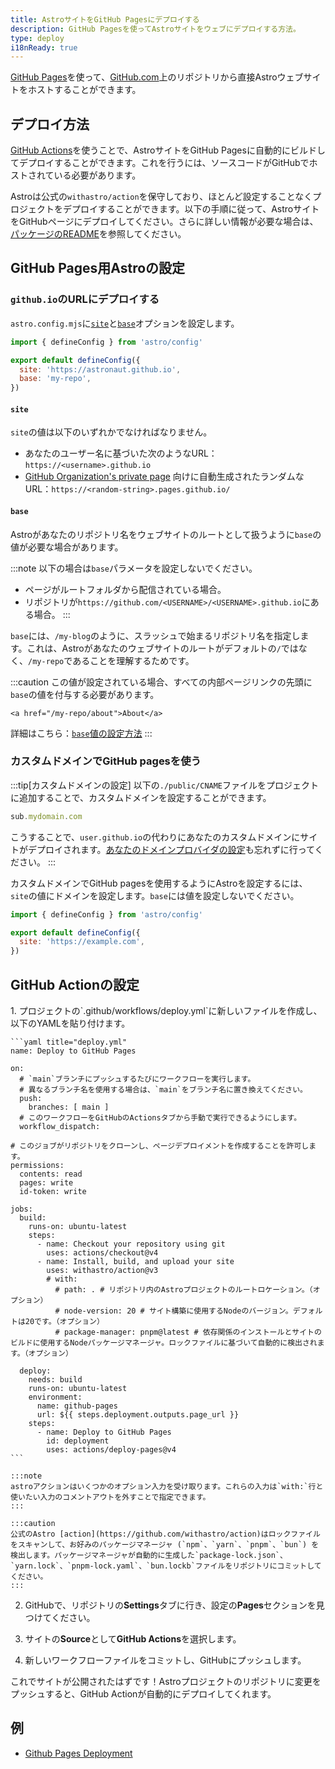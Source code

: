 ```yaml
---
title: AstroサイトをGitHub Pagesにデプロイする
description: GitHub Pagesを使ってAstroサイトをウェブにデプロイする方法。
type: deploy
i18nReady: true
---
```


[GitHub Pages](https://pages.github.com/)を使って、[GitHub.com](https://github.com/)上のリポジトリから直接Astroウェブサイトをホストすることができます。

## デプロイ方法

[GitHub Actions](https://github.com/features/actions)を使うことで、AstroサイトをGitHub Pagesに自動的にビルドしてデプロイすることができます。これを行うには、ソースコードがGitHubでホストされている必要があります。

Astroは公式の`withastro/action`を保守しており、ほとんど設定することなくプロジェクトをデプロイすることができます。以下の手順に従って、AstroサイトをGitHubページにデプロイしてください。さらに詳しい情報が必要な場合は、[パッケージのREADME](https://github.com/withastro/action)を参照してください。

## GitHub Pages用Astroの設定

### `github.io`のURLにデプロイする

`astro.config.mjs`に[`site`](/ja/reference/configuration-reference/#site)と[`base`](/ja/reference/configuration-reference/#base)オプションを設定します。

```js title="astro.config.mjs" ins={4-5}
import { defineConfig } from 'astro/config'

export default defineConfig({
  site: 'https://astronaut.github.io',
  base: 'my-repo',
})
```

#### `site`

`site`の値は以下のいずれかでなければなりません。

- あなたのユーザー名に基づいた次のようなURL：`https://<username>.github.io`
- [GitHub Organization's private page](https://docs.github.com/ja/enterprise-cloud@latest/pages/getting-started-with-github-pages/changing-the-visibility-of-your-github-pages-site) 向けに自動生成されたランダムなURL：`https://<random-string>.pages.github.io/`

#### `base`

Astroがあなたのリポジトリ名をウェブサイトのルートとして扱うように`base`の値が必要な場合があります。

:::note
以下の場合は`base`パラメータを設定しないでください。

- ページがルートフォルダから配信されている場合。
- リポジトリが`https://github.com/<USERNAME>/<USERNAME>.github.io`にある場合。
:::

`base`には、`/my-blog`のように、スラッシュで始まるリポジトリ名を指定します。これは、Astroがあなたのウェブサイトのルートがデフォルトの`/`ではなく、`/my-repo`であることを理解するためです。

:::caution
この値が設定されている場合、すべての内部ページリンクの先頭に`base`の値を付与する必要があります。

```astro ins="/my-repo"
<a href="/my-repo/about">About</a>
```

詳細はこちら：[`base`値の設定方法](/ja/reference/configuration-reference/#base)
:::

### カスタムドメインでGitHub pagesを使う

:::tip[カスタムドメインの設定]
以下の`./public/CNAME`ファイルをプロジェクトに追加することで、カスタムドメインを設定することができます。

```js title="public/CNAME"
sub.mydomain.com
```

こうすることで、`user.github.io`の代わりにあなたのカスタムドメインにサイトがデプロイされます。[あなたのドメインプロバイダの設定](https://docs.github.com/ja/pages/configuring-a-custom-domain-for-your-github-pages-site/managing-a-custom-domain-for-your-github-pages-site#configuring-a-subdomain)も忘れずに行ってください。
:::

カスタムドメインでGitHub pagesを使用するようにAstroを設定するには、`site`の値にドメインを設定します。`base`には値を設定しないでください。

```js title="astro.config.mjs" ins={4}
import { defineConfig } from 'astro/config'

export default defineConfig({
  site: 'https://example.com',
})
```

## GitHub Actionの設定

<Steps>
1. プロジェクトの`.github/workflows/deploy.yml`に新しいファイルを作成し、以下のYAMLを貼り付けます。

    ```yaml title="deploy.yml"
    name: Deploy to GitHub Pages

    on:
      # `main`ブランチにプッシュするたびにワークフローを実行します。
      # 異なるブランチ名を使用する場合は、`main`をブランチ名に置き換えてください。
      push:
        branches: [ main ]
      # このワークフローをGitHubのActionsタブから手動で実行できるようにします。
      workflow_dispatch:

    # このジョブがリポジトリをクローンし、ページデプロイメントを作成することを許可します。
    permissions:
      contents: read
      pages: write
      id-token: write

    jobs:
      build:
        runs-on: ubuntu-latest
        steps:
          - name: Checkout your repository using git
            uses: actions/checkout@v4
          - name: Install, build, and upload your site
            uses: withastro/action@v3
            # with:
              # path: . # リポジトリ内のAstroプロジェクトのルートロケーション。（オプション）
              # node-version: 20 # サイト構築に使用するNodeのバージョン。デフォルトは20です。（オプション）
              # package-manager: pnpm@latest # 依存関係のインストールとサイトのビルドに使用するNodeパッケージマネージャ。ロックファイルに基づいて自動的に検出されます。（オプション）

      deploy:
        needs: build
        runs-on: ubuntu-latest
        environment:
          name: github-pages
          url: ${{ steps.deployment.outputs.page_url }}
        steps:
          - name: Deploy to GitHub Pages
            id: deployment
            uses: actions/deploy-pages@v4
    ```

    :::note
    astroアクションはいくつかのオプション入力を受け取ります。これらの入力は`with:`行と使いたい入力のコメントアウトを外すことで指定できます。
    :::

    :::caution
    公式のAstro [action](https://github.com/withastro/action)はロックファイルをスキャンして、お好みのパッケージマネージャ (`npm`、`yarn`、`pnpm`、`bun`) を検出します。パッケージマネージャが自動的に生成した`package-lock.json`、`yarn.lock`、`pnpm-lock.yaml`、`bun.lockb`ファイルをリポジトリにコミットしてください。
    :::

2. GitHubで、リポジトリの**Settings**タブに行き、設定の**Pages**セクションを見つけてください。

3. サイトの**Source**として**GitHub Actions**を選択します。

4. 新しいワークフローファイルをコミットし、GitHubにプッシュします。
</Steps>

これでサイトが公開されたはずです！Astroプロジェクトのリポジトリに変更をプッシュすると、GitHub Actionが自動的にデプロイしてくれます。

## 例

- [Github Pages Deployment](https://github.com/hkbertoson/github-pages)
